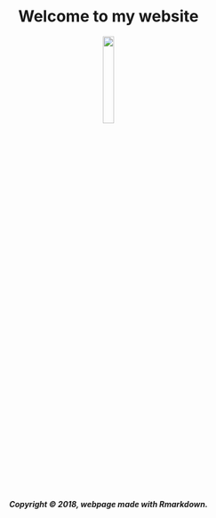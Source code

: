 
<H1 align="center"> Welcome to my website </H1>

<center>![](1037643159.png){width=20%}</center>


<br>


<H5 align="center"> Copyright &copy; 2018, webpage made with Rmarkdown. </H5>
